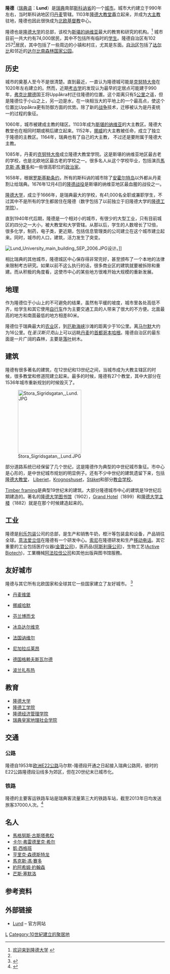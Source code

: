 {{Infobox City
|name = 隆德<br>Lund 
|nickname = 
|motto = 
|image_skyline =  lunds domkyrka.jpg
|imagesize = 
|image_caption = 
|image_flag = 
|image_seal = 
|pushpin_map = Sweden
|mapsize = 200px
|map_caption = 
|subdivision_type = [[国家|国家]]
|subdivision_name =  {{瑞典}}
|subdivision_type1 = [[省|省]]
|subdivision_name1 = [[斯科讷省|斯科讷省]]
|leader_title = [[市长|市长]]
|leader_name = 
|found_title = 
|found_date = 990年
|established_title = 
|established_date = 
|established_title1 = 
|established_date1 = 
|area_magnitude = 
|area_total = 
|TotalArea_sq_mi = 
|area_land  = 
|LandArea_sq_mi = 
|area_water = 
|WaterArea_sq_mi = 
|area_water_percent = 
|area_urban = 
|UrbanArea_sq_mi =
|area_metro  = 251
|MetroArea_sq_mi =
|population_as_of  = 2005
|population_note = 
|population_total = 102 257 <small>（2005年12月31日统计数据）</small><ref name="population">[http://www.lund.se/templates/Page____1660.aspx Lund Municipality homepage, population] {{webarchive|url=https://web.archive.org/web/20061009180004/http://www.lund.se/templates/Page____1660.aspx |date=2006-10-09 }}</ref> 
|population_metro  = 
|population_urban = 
|population_density = 
|population_density_mi2 = 
|timezone = +1
|utc_offset = 
|timezone_DST = 
|utc_offset_DST = 
|latd = 55
|latm = 42
|lats = 
|latNS = N
|longd = 13
|longm = 12
|longs = 
|longEW = E 
|elevation = 
|elevation_ft = 
|website = [http://www.lund.se/ Lund]
|footnotes = 
}} <!-- 城市信息框結束 -->
{{coord|55|42||N|13|12||E|type:city_scale:50000|display=title}}
{{dablink|“'''隆德'''”重定向至此，关于中国宁夏的同名县，详见“'''[[隆德县|隆德县]]'''”。}}
 
'''隆德'''（[[瑞典语|瑞典语]]：'''Lund'''）是[[瑞典|瑞典]]南部[[斯科讷省|斯科讷省]]的一个[[城市|城市]]。城市大约建立于990年左右，当时斯科讷地区归[[丹麦|丹麦]]管辖。1103年[[隆德大教堂|隆德大教堂]]矗立起来，并成为[[大主教|大主教]]驻地，隆德也因此很快成为[[北欧|北欧]][[基督教|基督教]]中心。

隆德也是[[隆德大学|隆德大学]]的总部，该校为[[斯堪的纳维亚|斯堪的纳维亚]]最大的教育和研究的机构。<ref name="LU">[http://www.lu.se/o.o.i.s/452 欢迎来到隆德大学] {{webarchive|url=https://web.archive.org/web/20061207070743/http://www.lu.se/o.o.i.s/452 |date=2006-12-07 }}</ref> 城市目前一共大约有74,000居民，其中不包括所有临时的[[学生|学生]]。隆德自治区有102 257<ref name="population" />居民，其中包括了一些周边的小镇和村庄，尤其是东面。[[自治区|自治区]]包括了[[达尔比|达尔比]]和邻近的[[达尔比南森林国家公园|达尔比南森林国家公园]]。

==历史==
城市的奠基人至今不是很清楚。直到最近，一直认为隆德城可能是[[克努特大帝|克努特大帝]]在1020年左右建立的。然而，近期[[考古学|考古学]]的发现认为最早的定居点可能建于990年，[[弗克比爾德|弗克比爾德]]国王将Uppåkra村迁往隆德的位置。这个距离只有5[[公里|公里]]之遥，但是隆德位于小山之上，另一边是水，在一块相当大的平地上的一个最高点，使这个位置比Uppåkra更有防御方面的优势。除了新的[[战争|战争]]技术，迁移被认为是丹麦统一的过程的象征。

1060年，城市被建成主教的辖区。1103年成为[[斯堪的纳维亚|斯堪的纳维亚]]的大主教区。隆德大教堂也在相同时期或稍后建立起来。1152年，[[挪威|挪威]]的大主教被任命，成立了独立于隆德的主教区。1164年，瑞典也有了自己的大主教， 不过还是要附属于隆德大主教。
 
1085年，丹麦的[[克努特大帝|克努特大帝]]成立隆德大教堂学院。这是斯堪的纳维亚地区最古老的学校，也是北欧地区最古老的学校之一。很多名人从这个学校毕业，包括演员[[馬克斯·馮·賽多|馬克斯·馮·賽多]]和一些很高职位的[[政治家|政治家]]。

1658年，根据[[罗斯基勒条约|罗斯基勒条约]]，所有的斯科讷的城市除了[[安霍尔特岛|安霍尔特岛]]以外都从丹麦割让给瑞典。1676年12月4日的[[隆德战役|隆德战役]]是斯堪的纳维亚地区最血腥的战役之一。

[[隆德大学|隆德大学]]，成立于1666年，是瑞典最大的学校，有41,000名全职或兼职学生，不过其中不是所有的学生都居住在隆德（数字包括了以前独立于旧隆德大学的[[隆德工学院|隆德工学院]]）。 

直到1940年代后期，隆德是一个相对小的城市，有很少的大型工业，只有目前城区的四分之一大小，被大教堂和大学管辖。从那以后，学生的人数增长了12倍，很多化学，制药，电子类，更近期，包括信息管理类的公司建立在这个城市建立起来。同时，城市的人口，建筑，活力发生了突变。

[[File:Lund_University_main_building_SEP_2006.JPG|thumb]]设计。]]

相比瑞典的其他城市，隆德城区中心保存得非常完好，甚至颁布了一个本地的法律来限制考古研究。如果以前不这么执行的话，很多商业区的建筑就要被拆除和重建。而从积极的角度看，这使市中心的某些地方很难开始大规模的重新发展。

==地理==
作为隆德位于小山上的不可避免的结果，虽然有平缓的坡度，城市里各处高低不齐，给学生和其它使用[[自行车|自行车]]作为主要交通工具的人带来了很大的不方便。北面最高的地方和南面最低的地方相差80米。

隆德位于瑞典最大的[[农业|农业]]区，到[[厄勒海峡|厄勒海峡]]沙滩的距离少于10公里。离[[马尔默|马尔默]]大约为16公里。在''圣汉斯贝克''山上可以远眺[[丹麦|丹麦]]的[[首都|首都]][[哥本哈根|哥本哈根]]。隆德自治区的最东面是一片广阔的森林，主要是[[落叶|落叶]]树木。

== 建筑 ==
隆德有很多著名的建筑，在12世纪和13世纪之间，当城市成为大教主辖区的时候，很多教堂和修道院建立起来。最多的时候，隆德有27个教堂，其中大部分在1536年城市重新规划的时候毁灭了。

[[File:Stora_Sigridsgatan,_Lund.JPG|200px]]

部分道路系统已经保留了几个世纪，这是隆德作为典型的中世纪城市象征。市中心是心形的，是中世纪城市规划的明显例子。还有不少中世纪的建筑遗留下来，包括[[隆德大教堂|隆德大教堂]]，
[[Liberiet|Liberiet]]，[[Krognoshuset|Krognoshuset]]，[[Stäket|Stäket]]和部分[[教会学校|教会学校]]。

[[Timber_framing|Timber framing]]是典型19世纪末的建筑。大部分隆德城市中心的建筑是19世纪后期建造的。著名的[[隆德大学图书馆|隆德大学图书馆]]（1902），[[Grand_Hotel|Grand Hotel]]（1899）和[[隆德大学主楼|隆德大学主楼]]（1882）就是在那个时候建造起来的。

==工业 ==

隆德是[[利乐包装|利乐包装]]公司的总部，是生产和销售牛奶，橙汁等包装盒和设备，产品销往全球。[[意法爱立信|意法爱立信]]在隆德有一个研发中心。[[索尼|索尼]]在隆德研发和生产[[移动电话|移动电话]]。其它重要的工业包括医疗仪器([[金寶公司|金寶公司]])，医药品([[阿斯利康公司|阿斯利康公司]])，生物工艺([[Active_Biotech|Active Biotech]])，工業機械[[阿法拉伐公司|阿法拉伐公司]]和其他出版與图书馆服務。

==友好城市==
隆德与其它所有北欧国家和全球其它一些国家建立了友好城市。 <ref>{{cite web |url=http://www.lund.se/templates/Page____2731.aspx |title=存档副本 |accessdate=2010-01-08 |deadurl=yes |archiveurl=https://web.archive.org/web/20090129114116/http://www.lund.se/templates/Page____2731.aspx |archivedate=2009-01-29 }}</ref>

* {{flagicon|Denmark}} [[丹麦|丹麦]][[维堡|维堡]]
* {{flagicon|Norway}} [[挪威|挪威]][[哈默|哈默]]
* {{flagicon|Finland}} [[芬兰|芬兰]][[博而戈|博而戈]]
* {{flagicon|Iceland}} [[冰岛|冰岛]][[达尔维克|达尔维克]]
* {{flagicon|France}} [[法国|法国]][[讷维尔|讷维尔]]
* {{flagicon|Nicaragua}} [[尼加拉瓜|尼加拉瓜]][[莱昂|莱昂]]
* {{flagicon|Germany}} [[德国|德国]][[格赖夫斯瓦尔德|格赖夫斯瓦尔德]]
* {{flagicon|Poland}} [[波兰|波兰]][[扎布热|扎布热]]

== 教育 ==

*[[隆德大学|隆德大学]]
*[[隆德工学院|隆德工学院]]
*[[隆德经济管理学院|隆德经济管理学院]]
*[[瑞典皇家地理社会学院|瑞典皇家地理社会学院]]

== 交通 ==
=== 公路 ===
隆德自1953年[[欧洲E22公路|欧洲E22公路]]马尔默-隆德段开通之日起接入瑞典公路网，彼时的E22公路隆德段沿线多为郊区，但在20世纪末已城市化。

=== 铁路 ===
隆德的主要客运铁路车站{{link-en|隆德中央车站|Lund Central Station}}是瑞典客流量第三大的铁路车站，截至2013年日均发送旅客37000人次。<ref>{{cite web|last1=Svahn|first1=Görel|title=Lunds station tredje störst|url=http://www.sydsvenskan.se/2013-12-13/lunds-station-tredje-storst|publisher=Sydsvenskan|accessdate=21 December 2016|archive-date=2016-12-22|archive-url=https://web.archive.org/web/20161222000045/http://www.sydsvenskan.se/2013-12-13/lunds-station-tredje-storst|dead-url=no}}</ref> 

== 名人 ==
*[[馬格努斯·古斯塔弗松|馬格努斯·古斯塔弗松]]
*[[卡尔·弗雷德里克·希尔|卡尔·弗雷德里克·希尔]]
*[[凱·西格班|凱·西格班]] 
*[[亨里克·森德斯特龙|亨里克·森德斯特龙]]
*[[馬克斯·馮·賽多|馬克斯·馮·賽多]]
*[[約阿希姆·約翰森|約阿希姆·約翰森]]
*[[芒斯·塞默洛|芒斯·塞默洛]]

==参考资料==
{{reflist}}

== 外部链接 ==
{{Commons|Lund|隆德}}
* [https://web.archive.org/web/20170603212724/https://lund.se/ Lund] – 官方网站

[[Category:瑞典城市|L]]
[[Category:10世紀建立的聚居地|Category:10世紀建立的聚居地]]